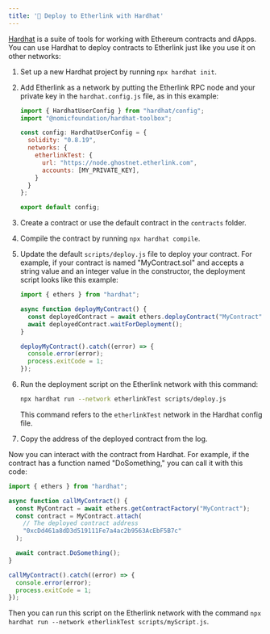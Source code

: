 ```yaml
---
title: '👷 Deploy to Etherlink with Hardhat'
---
```


[Hardhat](https://hardhat.org/) is a suite of tools for working with Ethereum contracts and dApps.
You can use Hardhat to deploy contracts to Etherlink just like you use it on other networks:

1. Set up a new Hardhat project by running `npx hardhat init`.
1. Add Etherlink as a network by putting the Etherlink RPC node and your private key in the `hardhat.config.js` file, as in this example:

   ```javascript
   import { HardhatUserConfig } from "hardhat/config";
   import "@nomicfoundation/hardhat-toolbox";

   const config: HardhatUserConfig = {
     solidity: "0.8.19",
     networks: {
       etherlinkTest: {
         url: "https://node.ghostnet.etherlink.com",
         accounts: [MY_PRIVATE_KEY],
       }
     }
   };

   export default config;
   ```

1. Create a contract or use the default contract in the `contracts` folder.
1. Compile the contract by running `npx hardhat compile`.
1. Update the default `scripts/deploy.js` file to deploy your contract.
For example, if your contract is named "MyContract.sol" and accepts a string value and an integer value in the constructor, the deployment script looks like this example:

   ```javascript
   import { ethers } from "hardhat";

   async function deployMyContract() {
     const deployedContract = await ethers.deployContract("MyContract", ["Hello", 5]);
     await deployedContract.waitForDeployment();
   }

   deployMyContract().catch((error) => {
     console.error(error);
     process.exitCode = 1;
   });
   ```

1. Run the deployment script on the Etherlink network with this command:

   ```bash
   npx hardhat run --network etherlinkTest scripts/deploy.js
   ```

   This command refers to the `etherlinkTest` network in the Hardhat config file.

1. Copy the address of the deployed contract from the log.

Now you can interact with the contract from Hardhat.
For example, if the contract has a function named "DoSomething," you can call it with this code:

   ```javascript
   import { ethers } from "hardhat";

   async function callMyContract() {
     const MyContract = await ethers.getContractFactory("MyContract");
     const contract = MyContract.attach(
       // The deployed contract address
       "0xcDd461a8dD3d519111Fe7a4ac2b9563AcEbF5B7c"
     );

     await contract.DoSomething();
   }

   callMyContract().catch((error) => {
     console.error(error);
     process.exitCode = 1;
   });
   ```

Then you can run this script on the Etherlink network with the command `npx hardhat run --network etherlinkTest scripts/myScript.js`.